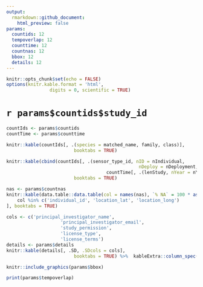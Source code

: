 ```yaml
---
output: 
  rmarkdown::github_document:
    html_preview: false
params:
  countids: 12
  tempoverlap: 12
  counttime: 12
  countnas: 12
  bbox: 12
  details: 12
---
```



```r
knitr::opts_chunk$set(echo = FALSE)
options(knitr.kable.format = 'html',
				digits = 0, scientific = TRUE)
```


# `r params$countids$study_id`


```r
countIds <- params$countids
countTime <- params$counttime

knitr::kable(countIds[, .(species = matched_name, family, class)],
						 booktabs = TRUE)

knitr::kable(cbind(countIds[, .(sensor_type_id, nID = nIndividual, 
												 nDeploy = nDeployment, nTag, nRows)],
									 countTime[, .(lenStudy, nYear = nYears)]),
						 booktabs = TRUE)
```


```r
nas <- params$countnas
knitr::kable(data.table::data.table(col = names(nas), `% NA` = 100 * as.numeric(nas))[
	col %in% c('individual_id', 'location_lat', 'location_long')
], booktabs = TRUE)
```

```r
cols <- c('principal_investigator_name',
					'principal_investigator_email',
					'study_permission',
					'license_type',
					'license_terms')
details <- params$details
knitr::kable(details[, .SD, .SDcols = cols],
						 booktabs = TRUE) %>%  kableExtra::column_spec(1, width = '10em')
```


```r
knitr::include_graphics(params$bbox)
```

```r
print(params$tempoverlap)
```
